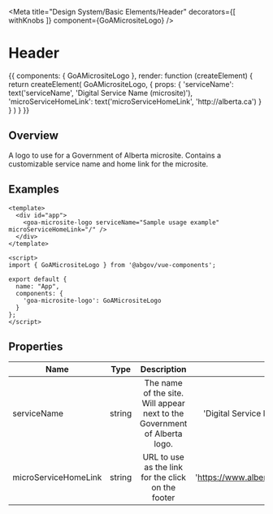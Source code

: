

<Meta title="Design System/Basic Elements/Header" 
  decorators={[
    withKnobs
  ]}
  component={GoAMicrositeLogo} />

# Header

<!-- 
  This syntax isn't the greatest... It supposedly works with template and props properties, but I could not get it to work.
-->
<Preview>
  <Story name="Micro Site Logo" height={100}>
    {{
      components: { GoAMicrositeLogo },
      render: function (createElement) {
        return createElement(
          GoAMicrositeLogo, {
            props: {
              'serviceName': text('serviceName', 'Digital Service Name (microsite)'),
              'microServiceHomeLink': text('microServiceHomeLink', 'http://alberta.ca')              
            }
          }
        )
      }
    }}
  </Story>
</Preview>

## Overview

A logo to use for a Government of Alberta microsite.  Contains a customizable service name and home link for the microsite.

## Examples
```
<template>
  <div id="app">
    <goa-microsite-logo serviceName="Sample usage example" microServiceHomeLink="/" />
  </div>
</template>

<script>
import { GoAMicrositeLogo } from '@abgov/vue-components';

export default {
  name: "App",
  components: {
    'goa-microsite-logo': GoAMicrositeLogo
  }
};
</script>
```

## Properties

| Name     | Type | Description | Default |
|----------|:----:|:-----------:|--------:|
| serviceName    | string | The name of the site.  Will appear next to the Government of Alberta logo. | 'Digital Service Name (microsite)' |
| microServiceHomeLink | string | URL to use as the link for the click on the footer | 'https://www.alberta.ca/index.aspx' |
